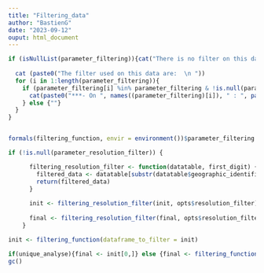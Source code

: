 ```yaml
---
title: "Filtering_data"
author: "BastienG"
date: "2023-09-12"
ouput: html_document
---
```



```r

if (isNullList(parameter_filtering)){cat("There is no filter on this data")} else {
  
  cat (paste0("The filter used on this data are:  \n "))
  for (i in 1:length(parameter_filtering)){
    if (parameter_filtering[i] %in% parameter_filtering & !is.null(parameter_filtering[[i]])){
      cat(paste0("***- On ", names((parameter_filtering)[i]), " : ", paste((parameter_filtering)[[i]], collapse = " ; "),"*** \n"))
    } else {""}
  }
}



```



```r

formals(filtering_function, envir = environment())$parameter_filtering = parameter_filtering


```

```r

if (!is.null(parameter_resolution_filter)) {

      filtering_resolution_filter <- function(datatable, first_digit) {
        filtered_data <- datatable[substr(datatable$geographic_identifier, 1, 1) == first_digit, ]
        return(filtered_data)
      }
    
      init <- filtering_resolution_filter(init, opts$resolution_filter)
      
      final <- filtering_resolution_filter(final, opts$resolution_filter)
    }

```


```r

init <- filtering_function(dataframe_to_filter = init)

if(unique_analyse){final <- init[0,]} else {final <- filtering_function(final)}
gc()

```